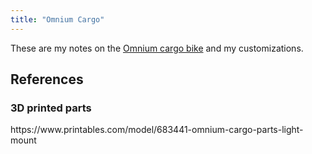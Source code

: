 ```yaml
---
title: "Omnium Cargo"
---
```


These are my notes on the [Omnium cargo bike](https://omniumcargo.com/cargo/) and my customizations.


## References

### 3D printed parts


https://www.printables.com/model/683441-omnium-cargo-parts-light-mount

